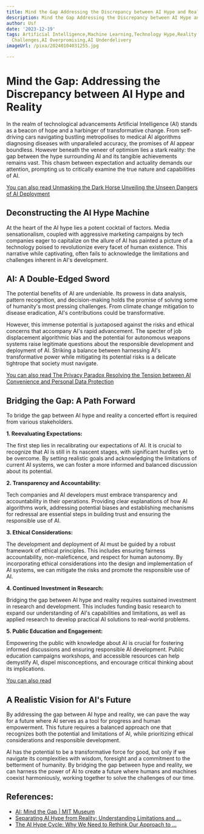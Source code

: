```yaml
---
title: Mind the Gap Addressing the Discrepancy between AI Hype and Reality
description: Mind the Gap Addressing the Discrepancy between AI Hype and Reality
author: Usf
date: '2023-12-19'
tags: Artificial Intelligence,Machine Learning,Technology Hype,Reality Gap,AI Implementation,AI
  Challenges,AI Overpromising,AI Underdelivery
imageUrl: /pixa/20240104031255.jpg

---
```

# **Mind the  Gap: Addressing the Discrepancy between AI Hype and  Reality**

In the realm of technological advancements Artificial  Intelligence (AI) stands as a beacon of hope and a harbinger of  transformative change.  From self-driving cars navigating bustling metropolises  to medical AI algorithms diagnosing diseases with unparalleled  accuracy,  the promises of AI appear boundless. However beneath the veneer of optimism lies a  stark reality: the gap between the hype surrounding AI and its tangible  achievements remains vast. This chasm between expectation and actuality demands our attention, prompting  us to critically examine the true nature and capabilities of AI.

[You can  also  read Unmasking the  Dark Horse Unveiling the Unseen Dangers of AI  Deployment](Unmasking%20the%20Dark%20Horse%20Unveiling%20the%20Unseen%20Dangers%20of%20AI%20Deployment)


## Deconstructing  the AI  Hype  Machine

At the heart of the AI hype lies a potent cocktail of factors. Media  sensationalism,  coupled with aggressive marketing campaigns by tech companies eager to capitalize  on the allure of AI has painted a picture of a technology poised to revolutionize every facet of human existence. This narrative while captivating, often fails to acknowledge the limitations and challenges inherent in AI's  development.

##  AI: A Double-Edged Sword

The potential benefits of AI are undeniable. Its prowess in data analysis, pattern recognition,  and  decision-making holds the promise of solving some of humanity's most pressing challenges. From climate change mitigation to disease eradication, AI's contributions could  be transformative.

However, this immense potential is  juxtaposed against the risks and ethical concerns that accompany AI's rapid advancement.  The specter of  job displacement  algorithmic bias and the potential  for autonomous  weapons systems raise legitimate questions  about the responsible development and deployment of AI. Striking  a balance between harnessing AI's transformative power  while mitigating its  potential risks is a delicate tightrope  that society must navigate.

[You can also read  The Privacy  Paradox  Resolving  the Tension between AI Convenience and Personal Data Protection](The%20Privacy%20Paradox%20Resolving%20the%20Tension%20between%20AI%20Convenience%20and%20Personal%20Data%20Protection)


## Bridging the Gap: A Path Forward

To bridge the gap between AI hype and reality a concerted effort is required from various stakeholders.

**1. Reevaluating Expectations:**

The  first  step lies in recalibrating  our expectations of AI. It is crucial to recognize that AI is still in its nascent stages, with significant hurdles yet to be overcome. By setting realistic goals and acknowledging the limitations of current AI systems, we can foster a more  informed and balanced discussion about its potential.

**2. Transparency and Accountability:**

Tech companies and AI developers must embrace transparency and accountability in their operations.  Providing clear explanations of how  AI algorithms work, addressing potential  biases and establishing mechanisms for redressal are essential steps in  building  trust and ensuring the responsible use of AI.

**3. Ethical  Considerations:**

The development and deployment  of AI must be guided by a robust framework of ethical principles. This includes ensuring fairness accountability, non-maleficence, and respect for human  autonomy. By incorporating ethical considerations into the design and implementation of AI systems, we  can mitigate the risks and promote the responsible use of AI.

**4. Continued Investment in  Research:**

Bridging the gap between AI hype and reality requires sustained investment in research and development. This includes funding basic research to expand our understanding of AI's capabilities and limitations, as well  as applied research to develop practical AI solutions to real-world problems.

**5. Public Education and Engagement:**

Empowering the public with knowledge about AI is crucial for fostering informed discussions and ensuring responsible  AI development. Public education campaigns workshops, and accessible resources can help demystify AI, dispel misconceptions, and encourage critical thinking  about its implications.

[You can also read ]()


## A Realistic Vision for AI's Future

By addressing the gap between AI hype and reality, we can pave the way for a future where AI serves as  a  tool for progress and human empowerment. This future requires a balanced approach one that  recognizes both  the potential and limitations of AI, while prioritizing ethical considerations and responsible development.

AI has the potential to be a transformative  force for good, but  only if  we navigate its complexities with wisdom, foresight and a commitment to the betterment of humanity. By bridging  the gap between hype and reality, we can harness the power of AI to create a  future where humans and machines coexist harmoniously, working together to solve the challenges of our time.

## References:
- [AI: Mind the Gap | MIT Museum](https://mitmuseum.mit.edu/exhibitions/ai-mind-the-gap)
- [Separating AI Hype from Reality: Understanding Limitations and ...](https://www.linkedin.com/pulse/separating-ai-hype-from-reality-understanding-limitations)
- [The AI Hype Cycle: Why We Need to Rethink Our Approach to ...](https://www.linkedin.com/pulse/ai-hype-cycle-why-we-need-rethink-our-approach-khaled-khalifa)
